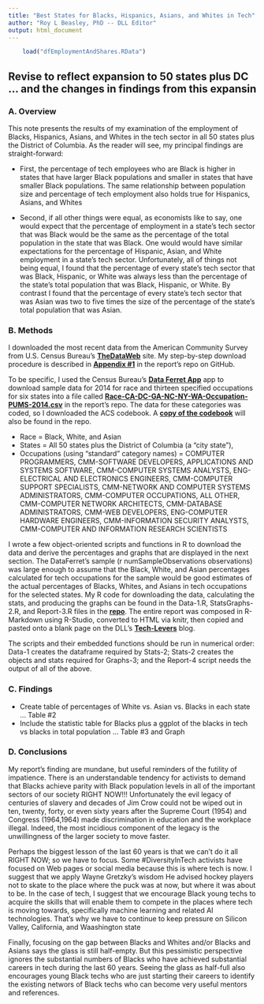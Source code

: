 ```yaml
---
title: "Best States for Blacks, Hispanics, Asians, and Whites in Tech"
author: "Roy L Beasley, PhD -- DLL Editor"
output: html_document
---
```

```r
    load("dfEmploymentAndShares.RData")
```
## Revise to reflect expansion to 50 states plus DC ... and the changes in findings from this expansin 

### A. Overview 
This note presents the results of my examination of the employment of Blacks, Hispanics, Asians, and Whites in the tech sector in all 50 states plus the District of Columbia. As the reader will see, my principal findings are straight-forward:   

* First, the percentage of tech employees who are Black is higher in states that have larger Black populations and smaller in states that have smaller Black populations. The same relationship between population size and percentage of tech employment also holds true for Hispanics, Asians, and Whites 

* Second, if all other things were equal, as economists like to say, one would expect that the percentage of employment in a state's tech sector that was Black would be the same as the percentage of the total population in the state that was Black. One would would have similar expectations for the percentage of Hispanic, Asian, and White employment in a state's tech sector. Unfortunately, all of things not being equal, I found that the percentage of every state's tech sector that was Black, Hispanic, or White was always less than the percentage of the state's total population that was Black, Hispanic, or White. By contrast I found that the percentage of every state's tech sector that was Asian was two to five times the size of the percentage of the state's total population that was Asian.

### B. Methods
I downloaded the most recent data from the American Community Survey from U.S. Census Bureau's <b>[TheDataWeb](http://thedataweb.rm.census.gov/index.html)</b> site. My step-by-step download procedure is described in <b>[Appendix #1](https://github.com/Archimedes2kxx/BestStatesForBlackTech/blob/19bc4ca9628ce050805510ffa1dbf3fdd2103a68/Appendix-1.Rmd)</b> in the report's repo on GitHub. 

To be specific, I used the Census Bureau's <b>[Data Ferret App](http://dataferrett.census.gov/LaunchDFA.html)</b> app to download sample data for 2014 for race and thirteen specified occupations for six states into a file called <b>[Race-CA-DC-GA-NC-NY-WA-Occupation-PUMS-2014.csv](Race-CA-DC-GA-NC-NY-WA-Occupation-PUMS-2014.csv)</b> in the report's repo. The data for these categories was coded, so I downloaded the ACS codebook. A <b>[copy of the codebook](https://github.com/Archimedes2kxx/BestStatesForBlackTech/blob/ee64520f2e672b0919b4e6320154fdd1d43115f6/Race-CA-DC-GA-NC-NY-WA-Occupation-PUMS-2014-CodeBook.txt)</b> will also be found in the repo.

* Race = Black, White, and Asian 
* States = All 50 states plus the District of Columbia (a "city state"), 
* Occupations (using "standard" category names) = COMPUTER PROGRAMMERS, CMM-SOFTWARE DEVELOPERS, APPLICATIONS AND SYSTEMS SOFTWARE, CMM-COMPUTER SYSTEMS ANALYSTS, ENG-ELECTRICAL AND ELECTRONICS ENGINEERS, CMM-COMPUTER SUPPORT SPECIALISTS, CMM-NETWORK AND COMPUTER SYSTEMS ADMINISTRATORS, CMM-COMPUTER OCCUPATIONS, ALL OTHER, CMM-COMPUTER NETWORK ARCHITECTS, CMM-DATABASE ADMINISTRATORS, CMM-WEB DEVELOPERS, ENG-COMPUTER HARDWARE ENGINEERS, CMM-INFORMATION SECURITY ANALYSTS, CMM-COMPUTER AND INFORMATION RESEARCH SCIENTISTS  

I wrote a few object-oriented scripts and functions in R to download the data and derive the percentages and graphs that are displayed in the next section. The DataFerret's sample (r numSampleObservations observations) was large enough to assume that the Black, White, and Asian percentages calculated for tech occupations for the sample would be good estimates of the actual percentages of Blacks, Whites, and Asians in tech occupations for the selected states. My R code for downloading the data, calculating the stats, and producing the graphs can be found in the Data-1.R, StatsGraphs-2.R, and Report-3.R files in the <b>[repo](https://github.com/Archimedes2kxx/BestStatesForBlackTech)</b>. The entire report was composed in R-Markdown using R-Studio, converted to HTML via knitr, then copied and pasted onto a blank page on the DLL's <b>[Tech-Levers](http://hbcu-levers.blogspot.com/p/draft-of-best-states-for-blacks-in-tech.html)</b> blog. 

The scripts and their embedded functions should be run in numerical order: Data-1 creates the dataframe required by Stats-2; Stats-2 creates the objects and stats required for Graphs-3; and the Report-4 script needs the output of all of the above.
  
### C. Findings

* Create table of percentages of White vs. Asian vs. Blacks in each state ... Table #2
* Include the statistic table for Blacks plus a ggplot of the blacks in tech vs blacks in total population ... Table #3 and Graph

### D. Conclusions 
My report's finding are mundane, but useful reminders of the futility of impatience. There is an understandable tendency for activists to demand that Blacks achieve parity with Black population levels in all of the important sectors of our society RIGHT NOW!!! Unfortunately the evil legacy of centuries of slavery and decades of Jim Crow could not be wiped out in ten, twenty, forty, or even sixty years after the Supreme Court (1954) and Congress (1964,1964) made discrimination in education and the workplace illegal. Indeed, the most incidious component of the legacy is the unwillingness of the larger society to move faster.

Perhaps the biggest lesson of the last 60 years is that we can't do it all RIGHT NOW; so we have to focus. Some #DiversityInTech activists have focused on Web pages or social media because this is where tech is  now. I suggest that we apply Wayne Gretzky's wisdom He advised hockey players not to skate to the place where the puck was at now, but where it was about to be. In the case of tech, I suggest that we encourage Black young techs to acquire the skills that will enable them to compete in the places where tech is moving towards, specifically machine learning and related AI technologies. That's why we have to continue to keep pressure on Silicon Valley, California, and Waashington state

Finally, focusing on the gap between Blacks and Whites and/or Blacks and Asians says the glass is still half-empty. But this pessimistic perspective ignores the substantial numbers of Blacks who have achieved substantial careers in tech during the last 60 years. Seeing the glass as half-full also encourages young Black techs who are just starting their careers to identify the existing networs of Black techs who can become very useful mentors and references.
